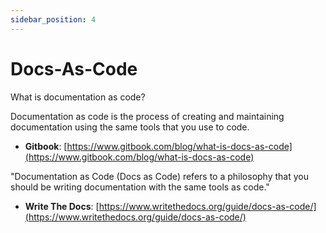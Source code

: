 ```yaml
---
sidebar_position: 4
---
```


# Docs-As-Code

​​What is documentation as code?

Documentation as code is the process of creating and maintaining documentation using the same tools that you use to code. 

- **Gitbook**: [https://www.gitbook.com/blog/what-is-docs-as-code](https://www.gitbook.com/blog/what-is-docs-as-code)  

"Documentation as Code (Docs as Code) refers to a philosophy that you should be writing documentation with the same tools as code."

- **Write The Docs**: [https://www.writethedocs.org/guide/docs-as-code/](https://www.writethedocs.org/guide/docs-as-code/)  
